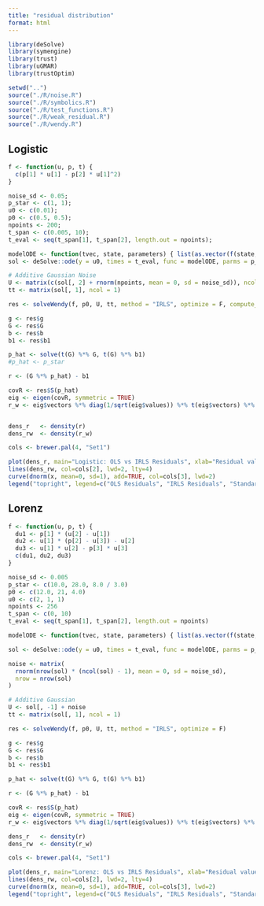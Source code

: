 ```yaml
---
title: "residual distribution"
format: html
---
```


```r
library(deSolve)
library(symengine)
library(trust)
library(uGMAR)
library(trustOptim)
```

```r
setwd("..")
source("./R/noise.R")
source("./R/symbolics.R")
source("./R/test_functions.R")
source("./R/weak_residual.R")
source("./R/wendy.R")
```

## Logistic

```r
f <- function(u, p, t) {
  c(p[1] * u[1] - p[2] * u[1]^2)
}

noise_sd <- 0.05;
p_star <- c(1, 1);
u0 <- c(0.01);
p0 <- c(0.5, 0.5);
npoints <- 200;
t_span <- c(0.005, 10);
t_eval <- seq(t_span[1], t_span[2], length.out = npoints);

modelODE <- function(tvec, state, parameters) { list(as.vector(f(state, parameters, tvec))) }
sol <- deSolve::ode(y = u0, times = t_eval, func = modelODE, parms = p_star)

# Additive Gaussian Noise
U <- matrix(c(sol[, 2] + rnorm(npoints, mean = 0, sd = noise_sd)), ncol = 1)
tt <- matrix(sol[, 1], ncol = 1)

res <- solveWendy(f, p0, U, tt, method = "IRLS", optimize = F, compute_svd = T)

g <- res$g
G <- res$G
b <- res$b
b1 <- res$b1

p_hat <- solve(t(G) %*% G, t(G) %*% b1)
#p_hat <- p_star

r <- (G %*% p_hat) - b1

covR <- res$S(p_hat)
eig <- eigen(covR, symmetric = TRUE)
r_w <- eig$vectors %*% diag(1/sqrt(eig$values)) %*% t(eig$vectors) %*% r


dens_r   <- density(r)
dens_rw  <- density(r_w)

cols <- brewer.pal(4, "Set1")

plot(dens_r, main="Logistic: OLS vs IRLS Residuals", xlab="Residual value", ylab="Density", lwd=2, col=cols[1], xlim=c(-5,5))
lines(dens_rw, col=cols[2], lwd=2, lty=4)
curve(dnorm(x, mean=0, sd=1), add=TRUE, col=cols[3], lwd=2)
legend("topright", legend=c("OLS Residuals", "IRLS Residuals", "Standard Normal"), col=cols[1:3], lwd=2)
```

## Lorenz

```r
f <- function(u, p, t) {
  du1 <- p[1] * (u[2] - u[1])
  du2 <- u[1] * (p[2] - u[3]) - u[2]
  du3 <- u[1] * u[2] - p[3] * u[3]
  c(du1, du2, du3)
}

noise_sd <- 0.005
p_star <- c(10.0, 28.0, 8.0 / 3.0)
p0 <- c(12.0, 21, 4.0)
u0 <- c(2, 1, 1)
npoints <- 256
t_span <- c(0, 10)
t_eval <- seq(t_span[1], t_span[2], length.out = npoints)

modelODE <- function(tvec, state, parameters) { list(as.vector(f(state, parameters, tvec))) }

sol <- deSolve::ode(y = u0, times = t_eval, func = modelODE, parms = p_star)

noise <- matrix(
  rnorm(nrow(sol) * (ncol(sol) - 1), mean = 0, sd = noise_sd),
  nrow = nrow(sol)
)

# Additive Gaussian
U <- sol[, -1] + noise
tt <- matrix(sol[, 1], ncol = 1)

res <- solveWendy(f, p0, U, tt, method = "IRLS", optimize = F)

g <- res$g
G <- res$G
b <- res$b
b1 <- res$b1

p_hat <- solve(t(G) %*% G, t(G) %*% b1)

r <- (G %*% p_hat) - b1

covR <- res$S(p_hat)
eig <- eigen(covR, symmetric = TRUE)
r_w <- eig$vectors %*% diag(1/sqrt(eig$values)) %*% t(eig$vectors) %*% r

dens_r   <- density(r)
dens_rw  <- density(r_w)

cols <- brewer.pal(4, "Set1")

plot(dens_r, main="Lorenz: OLS vs IRLS Residuals", xlab="Residual value", ylab="Density", lwd=2, col=cols[1], xlim=c(-5,5))
lines(dens_rw, col=cols[2], lwd=2, lty=4)
curve(dnorm(x, mean=0, sd=1), add=TRUE, col=cols[3], lwd=2)
legend("topright", legend=c("OLS Residuals", "IRLS Residuals", "Standard Normal"), col=cols[1:3], lwd=2)
```
